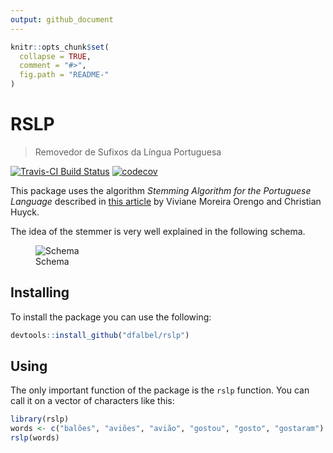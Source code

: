 ```yaml
---
output: github_document
---
```


<!-- README.md is generated from README.Rmd. Please edit that file -->

```r
knitr::opts_chunk$set(
  collapse = TRUE,
  comment = "#>",
  fig.path = "README-"
)
```

# RSLP
> Removedor de Sufixos da Língua Portuguesa

[![Travis-CI Build Status](https://travis-ci.org/dfalbel/rslp.svg?branch=master)](https://travis-ci.org/dfalbel/rslp)
[![codecov](https://codecov.io/gh/dfalbel/rslp/branch/master/graph/badge.svg)](https://codecov.io/gh/dfalbel/rslp)

This package uses the algorithm *Stemming Algorithm for the Portuguese Language* described in [this article](http://homes.dcc.ufba.br/~dclaro/download/mate04/Artigo%20Erick.pdf) by Viviane Moreira Orengo and Christian Huyck.

The idea of the stemmer is very well explained in the following schema.

![Schema](README-schema.PNG)

## Installing

To install the package you can use the following:

```r
devtools::install_github("dfalbel/rslp")
```

## Using

The only important function of the package is the `rslp` function.
You can call it on a vector of characters like this:

```r
library(rslp)
words <- c("balões", "aviões", "avião", "gostou", "gosto", "gostaram")
rslp(words)
```


